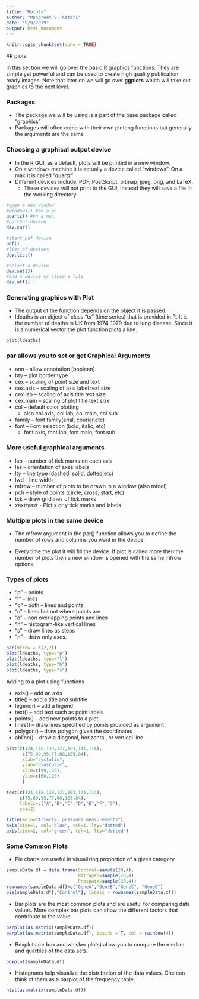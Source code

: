 ```yaml
---
title: "Rplots"
author: "Manpreet S. Katari"
date: "9/9/2019"
output: html_document
---
```


```r
knitr::opts_chunk$set(echo = TRUE)
```

#R plots

In this section we will go over the basic R graphics functions. They are simple yet powerful and can be used to create high quality publication ready images. Note that later on we will go over **ggplots** which will take our graphics to the next level.

### Packages

+ The package we will be using is a part of the base package called “graphics”
+ Packages will often come with their own plotting functions but generally the arguments are the same

### Choosing a graphical output device

+ In the R GUI, as a default, plots will be printed in a new window.
+ On a windows machine it is actually a device called "windows". On a mac it is called "quartz"
+ Different devices include: PDF, PostScript, bitmap, jpeg, png, and LaTeX.
  + These devices will not print to the GUI, instead they will save a file in the working directory.
  
```r
#open a new window
#windows() #on a pc
quartz() #on a mac
#current device
dev.cur()
```

```r
#start pdf device
pdf()
#list of devices
dev.list()
```

```r
#select a device
dev.set(3)
#end a device or close a file
dev.off()

```

### Generating graphics with Plot

+ The output of the function depends on the object it
is passed.
+ ldeaths is an object of class “ts” (time series) that
is provided in R. It is the number of deaths in UK
from 1974-1979 due to lung disease. Since it is a
numerical vector the plot function plots a line.

```r
plot(ldeaths)
```

### **par** allows you to set or get Graphical Arguments
+ ann – allow annotation [boolean]
+ bty – plot border type
+ cex – scaling of point size and text
+ cex.axis – scaling of axis label text size
+ cex.lab – scaling of axis title text size
+ cex.main – scaling of plot title text size
+ col – default color plotting
  + also col.axis, col.lab, col.main, col.sub
+ family – font family(arial, courier,etc)
+ font – Font selection (bold, italic, etc)
  + font.axis, font.lab, font.main, font.sub
  
### More useful graphical arguments

+ lab – number of tick marks on each axis
+ las – orientation of axes labels
+ lty – line type (dashed, solid, dotted,etc)
+ lwd – line width
+ mfrow – number of plots to be drawn in a window (also mfcol)
+ pch – style of points (circle, cross, start, etc)
+ tck – draw gridlines of tick marks
+ xaxt/yaxt - Plot x or y tick marks and labels

### Multiple plots in the same device

+ The mfrow argument in the par() function allows you to define the number of rows and columns you want in the device.

+ Every time the plot it will fill the device. If plot is called more then the number of plots then a new window is opened with the same mfrow options.

### Types of plots

+ "p" – points
+ "l" – lines
+ "b" – both – lines and points
+ "c" – lines but not where points are
+ "o" – non overlapping points and lines
+ "h" – histogram-like vertical lines
+ "s" – draw lines as steps
+ "n" – draw only axes.

```r
par(mfrow = c(2,2))
plot(ldeaths, type="p")
plot(ldeaths, type="l")
plot(ldeaths, type="h")
plot(ldeaths, type="s")

```

Adding to a plot using functions

+ axis() – add an axis
+ title() – add a title and subtitle
+ legend() – add a legend
+ text() – add text such as point labels
+ points() – add new points to a plot
+ lines() – draw lines specified by points provided as argument
+ polygon() – draw polygon given the coordinates
+ abline() – draw a diagonal, horizontal, or vertical line

```r
plot(c(124,118,130,127,103,141,114),
      c(75,80,95,77,68,105,84), 
      xlab="systolic",
      ylab="diastolic", 
      xlim=c(90,150), 
      ylim=c(60,110)
      )

text(c(124,118,130,127,103,141,114),
     c(75,80,95,77,68,105,84),
     labels=c("A","B","C","D","E","F","G"), 
     pos=2)

title(main="Arterial pressure measurements")
axis(side=1, col="blue", tck=1, lty="dotted")
axis(side=2, col="green", tck=1, lty="dotted")

```

### Some Common Plots

+ Pie charts are useful in visualizing proportion of a given category

```r
sampleData.df = data.frame(Control=sample(20,4),
                           Nitrogen=sample(20,4),
                           Phospate=sample(20,4))
rownames(sampleData.df)=c("GeneA","GeneB","GeneC", "GeneD")
pie(sampleData.df[,"Control"], labels = rownames(sampleData.df))
```

+ Bar plots are the most common plots and are useful for comparing data values. More complex bar plots can show the different factors that contribute to the value.

```r
barplot(as.matrix(sampleData.df))
barplot(as.matrix(sampleData.df), beside = T, col = rainbow(4))
```
+ Boxplots (or box and whisker plots) allow you to compare the median and quartiles of the data sets.

```r
boxplot(sampleData.df)
```

+ Histograms help visualize the distribution of the data values. One can think of them as a barplot of the frequency table.
```r
hist(as.matrix(sampleData.df))
```
